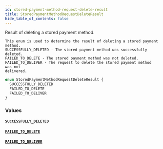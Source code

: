 ```yaml
---
id: stored-payment-method-request-delete-result
title: StoredPaymentMethodRequestDeleteResult
hide_table_of_contents: false
---
```


Result of deleting a stored payment method.

    This enum is used to determine the result of deleting a stored payment method.
    SUCCESSFULLY_DELETED - The stored payment method was successfully deleted.
    FAILED_TO_DELETE - The stored payment method was not deleted.
    FAILED_TO_DELIVER - The request to delete the stored payment method was not
    delivered.

```graphql
enum StoredPaymentMethodRequestDeleteResult {
  SUCCESSFULLY_DELETED
  FAILED_TO_DELETE
  FAILED_TO_DELIVER
}
```

### Values

#### [`SUCCESSFULLY_DELETED`](#)

#### [`FAILED_TO_DELETE`](#)

#### [`FAILED_TO_DELIVER`](#)

